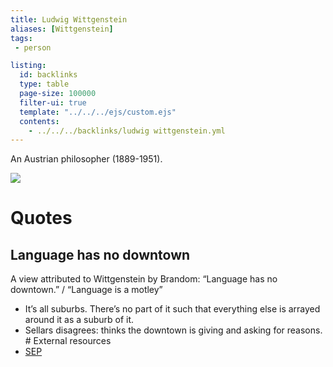 ```yaml
---
title: Ludwig Wittgenstein
aliases: [Wittgenstein]
tags: 
 - person

listing:
  id: backlinks
  type: table
  page-size: 100000
  filter-ui: true
  template: "../../../ejs/custom.ejs"
  contents:
    - ../../../backlinks/ludwig wittgenstein.yml
---
```


An Austrian philosopher (1889-1951).

![](/images/headshots/wittgenstein.jpeg)



# Quotes

## Language has no downtown
A view attributed to Wittgenstein by Brandom: "Language has no downtown." / 
"Language is a motley"

- It's all suburbs. There's no part of it such that everything else is
arrayed around it as a suburb of it.
- Sellars disagrees: thinks the downtown is giving and asking for reasons.
# External resources
- [SEP](https://plato.stanford.edu/entries/wittgenstein/)

